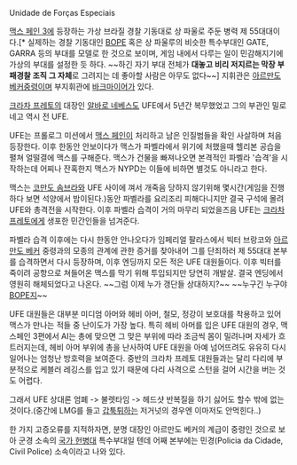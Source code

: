 Unidade de Forças Especiais

[[맥스 페인 3]]에 등장하는 가상 브라질 경찰 기동대로 상 파울로 주둔 병력 제 55대대이다.[* 실제하는 경찰 기동대인 [[BOPE]] 혹은 상 파울루의 비슷한 특수부대인 GATE, GARRA 등의 부대를 모델로 한 것으로 보이며, 게임 내에서 다루는 일이 민감해지기에 가상의 부대를 설정한 듯 하다. ~~하긴 자기 부대 전체가 '''대놓고 비리 저지르는 막장 부패경찰 조직 그 자체'''로 그려지는 데 좋아할 사람은 아무도 없다~~] 지휘관은 [[아르만도 베커]]중령이며 부지휘관에 [[바크마이어]]가 있다.

[[크라차 프레토]]의 대장인 [[알바로 네베스]]도 UFE에서 5년간 복무했었고 그의 부관인 밀로 네고 역시 전 UFE.

UFE는 프롤로그 미션에서 [[맥스 페인]]이 처리하고 남은 인질범들을 확인 사살하며 처음 등장한다. 이후 한동안 안보이다가 맥스가 파벨라에서 위기에 처했을때 헬리본 공습을 펼쳐 얼떨결에 맥스를 구해준다. 맥스가 건물을 빠져나오면 본격적인 파벨라 '습격'을 시작하는데 어찌나 잔혹한지 맥스가 NYPD는 이들에 비하면 별것도 아니라고 한다. 

맥스는 [[코만도 솜브라]]와 UFE 사이에 껴서 개죽음 당하지 않기위해 몇시간(게임을 진행하다 보면 석양에서 밤이된다.)동안 파벨라를 요리조리 피해다니지만 결국 구석에 몰려 UFE와 총격전을 시작한다.
이후 파벨라 습격이 거의 마무리 되었을즈음 UFE는 [[크라차 프레토]]에게 생포한 민간인들을 넘겨준다.


파벨라 습격 이후에는 다시 한동안 안나오다가 임페리얼 팔라스에서 빅터 브랑코와 [[아르만도 베커]] 중령과의 모종의 관계에 관한 증거를 찾아내어 그를 단죄하러 제 55대대 본부를 습격하면서 다시 등장하며, 이후 엔딩까지 모든 적은 UFE 대원들이다. 이후 빅터를 죽이려 공항으로 쳐들어온 맥스를 막기 위해 투입되지만 당연히 개발살. 결국 엔딩에서 영원히 해체되었다고 나온다. ~~그럼 이제 누가 갱단들 상대하지?~~ ~~누구긴 누구야 [[BOPE]]지~~


UFE 대원들은 대부분 미디엄 아머와 헤비 아머, 철모, 정강이 보호대를 착용하고 있어 맥스가 만나는 적들 중 난이도가 가장 높다. 특히 헤비 아머를 입은 UFE 대원의 경우, 맥스페인 3편에서 AI는 총에 맞으면 그 맞은 부위에 따라 조금씩 몸이 밀려나며 자세가 흐트러지는데, 헤비 아머 부위에 총을 난사하여 UFE 대원을 아예 넘어뜨려도 유유히 다시 일어나는 엄청난 방호력을 보여준다. 중반의 크라차 프레토 대원들과는 달리 다리에 부분적으로 케블러 레깅스를 입고 있기 때문에 다리 사격으로 스턴을 걸어 시간을 버는 것도 어렵다.

그래서 UFE 상대론 엄폐 -> 불렛타임 -> 헤드샷 반복질을 하기 싫어도 할수 밖에 없는 것이다.(중간에 LMG를 들고 [[갑툭튀]]하는 저거넛의 경우엔 이마저도 안먹힌다..)

한 가지 고증오류를 지적하자면, 분명 대장인 아르만도 베커의 계급이 중령인 것으로 보아 군경 소속의 [[국가 헌병대]] 특수부대일 텐데 어째 본부에는 민경(Policia da Cidade, Civil Police) 소속이라고 나와 있다.
